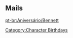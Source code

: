 ==Mails==
{{Mails by Category Table|Bennett Mails|noheader=1}}

[[pt-br:Aniversário/Bennett]]
[[Category:Character Birthdays]]